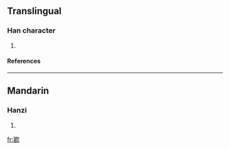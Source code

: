 ==Translingual==
===Han character===
{{Han char|rn=76|rad=欠|as=09|sn=13|four=4778<sub>2</sub>|canj=廿女弓人 (TVNO)}}
# {{defn|Han|sort=欠09}}
====References====
{{Han ref|kx=0569.180|dkj=16126|dj=0958.030|hdz=32144.110|uh=6B41|ud=27457|bh=DDFA|bd=56826}}

----
==Mandarin==
===Hanzi===
{{cmn-hanzi|pin=[[kǎn]] ([[kan3]])|wg=k'an<sup>3</sup>}}
# {{defn|Mandarin}}

[[fr:歁]]
